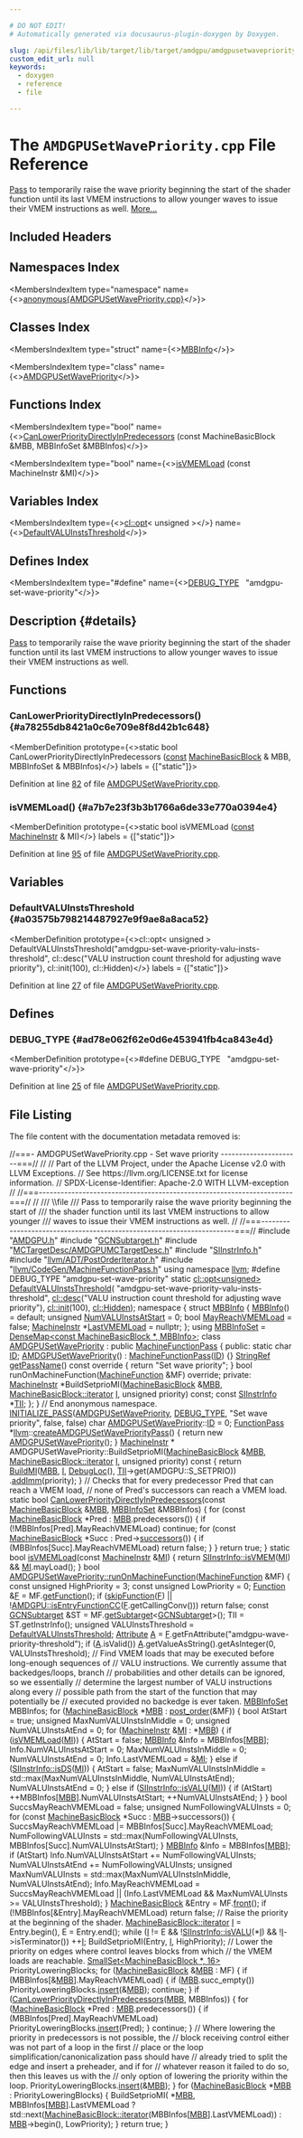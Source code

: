 ```yaml
---

# DO NOT EDIT!
# Automatically generated via docusaurus-plugin-doxygen by Doxygen.

slug: /api/files/lib/lib/target/lib/target/amdgpu/amdgpusetwavepriority-cpp
custom_edit_url: null
keywords:
  - doxygen
  - reference
  - file

---
```





# The `AMDGPUSetWavePriority.cpp` File Reference

<DoxygenPage pluginConfig={pluginConfig}>

<a href="/docs/api/classes/llvm/pass">Pass</a> to temporarily raise the wave priority beginning the start of the shader function until its last VMEM instructions to allow younger waves to issue their VMEM instructions as well. <a href="#details">More...</a>

## Included Headers

<IncludesList>
<IncludesListItem
  filePath="AMDGPU.h"
  permalink="/docs/api/files/lib/lib/target/lib/target/amdgpu/amdgpu-h"
  isLocal="true" />
<IncludesListItem
  filePath="GCNSubtarget.h"
  permalink="/docs/api/files/lib/lib/target/lib/target/amdgpu/gcnsubtarget-h"
  isLocal="true" />
<IncludesListItem
  filePath="MCTargetDesc/AMDGPUMCTargetDesc.h"
  permalink="/docs/api/files/lib/lib/target/lib/target/amdgpu/lib/target/amdgpu/mctargetdesc/amdgpumctargetdesc-h"
  isLocal="true" />
<IncludesListItem
  filePath="SIInstrInfo.h"
  permalink="/docs/api/files/lib/lib/target/lib/target/amdgpu/siinstrinfo-h"
  isLocal="true" />
<IncludesListItem
  filePath="llvm/ADT/PostOrderIterator.h"
  permalink="/docs/api/files/include/include/llvm/include/llvm/adt/postorderiterator-h"
  isLocal="true" />
<IncludesListItem
  filePath="llvm/CodeGen/MachineFunctionPass.h"
  permalink="/docs/api/files/include/include/llvm/include/llvm/codegen/machinefunctionpass-h"
  isLocal="true" />
</IncludesList>

## Namespaces Index

<MembersIndex>

<MembersIndexItem
  type="namespace"
  name={<><a href="/docs/api/namespaces/anonymous-amdgpusetwavepriority-cpp-">anonymous&#123;AMDGPUSetWavePriority.cpp&#125;</a></>}>
</MembersIndexItem>

</MembersIndex>

## Classes Index

<MembersIndex>

<MembersIndexItem
  type="struct"
  name={<><a href="/docs/api/structs/anonymous-namespace-amdgpusetwavepriority-cpp-/mbbinfo">MBBInfo</a></>}>
</MembersIndexItem>

<MembersIndexItem
  type="class"
  name={<><a href="/docs/api/classes/anonymous-namespace-amdgpusetwavepriority-cpp-/amdgpusetwavepriority">AMDGPUSetWavePriority</a></>}>
</MembersIndexItem>

</MembersIndex>

## Functions Index

<MembersIndex>

<MembersIndexItem
  type="bool"
  name={<><a href="#a78255db8421a0c6e709e8f8d42b1c648">CanLowerPriorityDirectlyInPredecessors</a> (const MachineBasicBlock &amp;MBB, MBBInfoSet &amp;MBBInfos)</>}>
</MembersIndexItem>

<MembersIndexItem
  type="bool"
  name={<><a href="#a7b7e23f3b3b1766a6de33e770a0394e4">isVMEMLoad</a> (const MachineInstr &amp;MI)</>}>
</MembersIndexItem>

</MembersIndex>

## Variables Index

<MembersIndex>

<MembersIndexItem
  type={<><a href="/docs/api/classes/llvm/cl/opt">cl::opt</a>&lt; unsigned &gt;</>}
  name={<><a href="#a03575b798214487927e9f9ae8a8aca52">DefaultVALUInstsThreshold</a></>}>
</MembersIndexItem>

</MembersIndex>

## Defines Index

<MembersIndex>

<MembersIndexItem
  type="#define"
  name={<><a href="#ad78e062f62e0d6e453941fb4ca843e4d">DEBUG&#95;TYPE</a>&nbsp;&nbsp;&nbsp;&quot;amdgpu-set-wave-priority&quot;</>}>
</MembersIndexItem>

</MembersIndex>

## Description {#details}

<a href="/docs/api/classes/llvm/pass">Pass</a> to temporarily raise the wave priority beginning the start of the shader function until its last VMEM instructions to allow younger waves to issue their VMEM instructions as well.

<SectionDefinition>

## Functions

### CanLowerPriorityDirectlyInPredecessors() {#a78255db8421a0c6e709e8f8d42b1c648}

<MemberDefinition
  prototype={<>static bool CanLowerPriorityDirectlyInPredecessors (<a href="/docs/api/files/lib/lib/target/lib/target/aarch64/aarch64promoteconstant-cpp/#a90f8350fecae261c25be85d38b451bff">const</a> <a href="/docs/api/classes/llvm/machinebasicblock">MachineBasicBlock</a> &amp; MBB, MBBInfoSet &amp; MBBInfos)</>}
  labels = {["static"]}>

Definition at line <a href="#l00082">82</a> of file <a href="/docs/api/files/lib/lib/target/lib/target/amdgpu/amdgpusetwavepriority-cpp">AMDGPUSetWavePriority.cpp</a>.
</MemberDefinition>

### isVMEMLoad() {#a7b7e23f3b3b1766a6de33e770a0394e4}

<MemberDefinition
  prototype={<>static bool isVMEMLoad (<a href="/docs/api/files/lib/lib/target/lib/target/aarch64/aarch64promoteconstant-cpp/#a90f8350fecae261c25be85d38b451bff">const</a> <a href="/docs/api/classes/llvm/machineinstr">MachineInstr</a> &amp; MI)</>}
  labels = {["static"]}>

Definition at line <a href="#l00095">95</a> of file <a href="/docs/api/files/lib/lib/target/lib/target/amdgpu/amdgpusetwavepriority-cpp">AMDGPUSetWavePriority.cpp</a>.
</MemberDefinition>

</SectionDefinition>

<SectionDefinition>

## Variables

### DefaultVALUInstsThreshold {#a03575b798214487927e9f9ae8a8aca52}

<MemberDefinition
  prototype={<>cl::opt&lt; unsigned &gt; DefaultVALUInstsThreshold(&quot;amdgpu-set-wave-priority-valu-insts-threshold&quot;, cl::desc(&quot;VALU instruction count threshold for adjusting wave priority&quot;), cl::init(100), cl::Hidden)</>}
  labels = {["static"]}>

Definition at line <a href="#l00027">27</a> of file <a href="/docs/api/files/lib/lib/target/lib/target/amdgpu/amdgpusetwavepriority-cpp">AMDGPUSetWavePriority.cpp</a>.
</MemberDefinition>

</SectionDefinition>

<SectionDefinition>

## Defines

### DEBUG&#95;TYPE {#ad78e062f62e0d6e453941fb4ca843e4d}

<MemberDefinition
  prototype={<>#define DEBUG&#95;TYPE&nbsp;&nbsp;&nbsp;&quot;amdgpu-set-wave-priority&quot;</>}>

Definition at line <a href="#l00025">25</a> of file <a href="/docs/api/files/lib/lib/target/lib/target/amdgpu/amdgpusetwavepriority-cpp">AMDGPUSetWavePriority.cpp</a>.
</MemberDefinition>

</SectionDefinition>

## File Listing

The file content with the documentation metadata removed is:

<ProgramListing>

<Link id="l00001" /><CodeLine lineNumber="1"><span class="doxyHighlightComment">//===- AMDGPUSetWavePriority.cpp - Set wave priority ----------------------===//</span></CodeLine>
<Link id="l00002" /><CodeLine lineNumber="2"><span class="doxyHighlightComment">//</span></CodeLine>
<Link id="l00003" /><CodeLine lineNumber="3"><span class="doxyHighlightComment">// Part of the LLVM Project, under the Apache License v2.0 with LLVM Exceptions.</span></CodeLine>
<Link id="l00004" /><CodeLine lineNumber="4"><span class="doxyHighlightComment">// See https://llvm.org/LICENSE.txt for license information.</span></CodeLine>
<Link id="l00005" /><CodeLine lineNumber="5"><span class="doxyHighlightComment">// SPDX-License-Identifier: Apache-2.0 WITH LLVM-exception</span></CodeLine>
<Link id="l00006" /><CodeLine lineNumber="6"><span class="doxyHighlightComment">//</span></CodeLine>
<Link id="l00007" /><CodeLine lineNumber="7"><span class="doxyHighlightComment">//===----------------------------------------------------------------------===//</span></CodeLine>
<Link id="l00008" /><CodeLine lineNumber="8"><span class="doxyHighlightComment">//</span></CodeLine>
<Link id="l00009" /><CodeLine lineNumber="9"><span class="doxyHighlightComment">/// \\file</span></CodeLine>
<Link id="l00010" /><CodeLine lineNumber="10"><span class="doxyHighlightComment">/// Pass to temporarily raise the wave priority beginning the start of</span></CodeLine>
<Link id="l00011" /><CodeLine lineNumber="11"><span class="doxyHighlightComment">/// the shader function until its last VMEM instructions to allow younger</span></CodeLine>
<Link id="l00012" /><CodeLine lineNumber="12"><span class="doxyHighlightComment">/// waves to issue their VMEM instructions as well.</span></CodeLine>
<Link id="l00013" /><CodeLine lineNumber="13"><span class="doxyHighlightComment">//</span></CodeLine>
<Link id="l00014" /><CodeLine lineNumber="14"><span class="doxyHighlightComment">//===----------------------------------------------------------------------===//</span></CodeLine>
<Link id="l00015" /><CodeLine lineNumber="15"></CodeLine>
<Link id="l00016" /><CodeLine lineNumber="16"><span class="doxyHighlightPreprocessor">#include &quot;<a href="/docs/api/files/lib/lib/target/lib/target/amdgpu/amdgpu-h">AMDGPU.h</a>&quot;</span></CodeLine>
<Link id="l00017" /><CodeLine lineNumber="17"><span class="doxyHighlightPreprocessor">#include &quot;<a href="/docs/api/files/lib/lib/target/lib/target/amdgpu/gcnsubtarget-h">GCNSubtarget.h</a>&quot;</span></CodeLine>
<Link id="l00018" /><CodeLine lineNumber="18"><span class="doxyHighlightPreprocessor">#include &quot;<a href="/docs/api/files/lib/lib/target/lib/target/amdgpu/lib/target/amdgpu/mctargetdesc/amdgpumctargetdesc-h">MCTargetDesc/AMDGPUMCTargetDesc.h</a>&quot;</span></CodeLine>
<Link id="l00019" /><CodeLine lineNumber="19"><span class="doxyHighlightPreprocessor">#include &quot;<a href="/docs/api/files/lib/lib/target/lib/target/amdgpu/siinstrinfo-h">SIInstrInfo.h</a>&quot;</span></CodeLine>
<Link id="l00020" /><CodeLine lineNumber="20"><span class="doxyHighlightPreprocessor">#include &quot;<a href="/docs/api/files/include/include/llvm/include/llvm/adt/postorderiterator-h">llvm/ADT/PostOrderIterator.h</a>&quot;</span></CodeLine>
<Link id="l00021" /><CodeLine lineNumber="21"><span class="doxyHighlightPreprocessor">#include &quot;<a href="/docs/api/files/include/include/llvm/include/llvm/codegen/machinefunctionpass-h">llvm/CodeGen/MachineFunctionPass.h</a>&quot;</span></CodeLine>
<Link id="l00022" /><CodeLine lineNumber="22"></CodeLine>
<Link id="l00023" /><CodeLine lineNumber="23"><span class="doxyHighlightKeyword">using namespace </span><span class="doxyHighlight"><a href="/docs/api/namespaces/llvm">llvm</a>;</span></CodeLine>
<Link id="l00024" /><CodeLine lineNumber="24"></CodeLine>
<Link id="l00025" /><CodeLine lineNumber="25" lineLink="#ad78e062f62e0d6e453941fb4ca843e4d"><span class="doxyHighlightPreprocessor">#define DEBUG&#95;TYPE &quot;amdgpu-set-wave-priority&quot;</span></CodeLine>
<Link id="l00026" /><CodeLine lineNumber="26"></CodeLine>
<Link id="l00027" /><CodeLine lineNumber="27" lineLink="#a03575b798214487927e9f9ae8a8aca52"><span class="doxyHighlightKeyword">static</span><span class="doxyHighlight"> <a href="/docs/api/classes/llvm/cl/opt">cl::opt&lt;unsigned&gt;</a> <a href="#a03575b798214487927e9f9ae8a8aca52">DefaultVALUInstsThreshold</a>(</span></CodeLine>
<Link id="l00028" /><CodeLine lineNumber="28"><span class="doxyHighlight">    </span><span class="doxyHighlightStringLiteral">&quot;amdgpu-set-wave-priority-valu-insts-threshold&quot;</span><span class="doxyHighlight">,</span></CodeLine>
<Link id="l00029" /><CodeLine lineNumber="29"><span class="doxyHighlight">    <a href="/docs/api/structs/llvm/cl/desc">cl::desc</a>(</span><span class="doxyHighlightStringLiteral">&quot;VALU instruction count threshold for adjusting wave priority&quot;</span><span class="doxyHighlight">),</span></CodeLine>
<Link id="l00030" /><CodeLine lineNumber="30"><span class="doxyHighlight">    <a href="/docs/api/namespaces/llvm/cl/#ac12e6a8f3a1b511f0dee2ed6de0ae806">cl::init</a>(100), <a href="/docs/api/namespaces/llvm/cl/#a68075925a54790e71ca790e1d4f21a40a263ac008d8d31f13ce460395fc4cf7e6">cl::Hidden</a>);</span></CodeLine>
<Link id="l00031" /><CodeLine lineNumber="31"></CodeLine>
<Link id="l00032" /><CodeLine lineNumber="32" lineLink="/docs/api/namespaces/anonymous-amdgpusetwavepriority-cpp-"><span class="doxyHighlightKeyword">namespace </span><span class="doxyHighlight">&#123;</span></CodeLine>
<Link id="l00033" /><CodeLine lineNumber="33"></CodeLine>
<Link id="l00034" /><CodeLine lineNumber="34" lineLink="/docs/api/structs/anonymous-namespace-amdgpusetwavepriority-cpp-/mbbinfo"><span class="doxyHighlightKeyword">struct </span><span class="doxyHighlight"><a href="/docs/api/structs/anonymous-namespace-amdgpusetwavepriority-cpp-/mbbinfo/#a772ad75ff209c623667a4eec0680467b">MBBInfo</a> &#123;</span></CodeLine>
<Link id="l00035" /><CodeLine lineNumber="35" lineLink="/docs/api/structs/anonymous-namespace-amdgpusetwavepriority-cpp-/mbbinfo/#a772ad75ff209c623667a4eec0680467b"><span class="doxyHighlight">  <a href="/docs/api/structs/anonymous-namespace-amdgpusetwavepriority-cpp-/mbbinfo/#a772ad75ff209c623667a4eec0680467b">MBBInfo</a>() = </span><span class="doxyHighlightKeywordFlow">default</span><span class="doxyHighlight">;</span></CodeLine>
<Link id="l00036" /><CodeLine lineNumber="36" lineLink="/docs/api/structs/anonymous-namespace-amdgpusetwavepriority-cpp-/mbbinfo/#ac4b5696d4e17916127b2b014d46023f5"><span class="doxyHighlight">  </span><span class="doxyHighlightKeywordType">unsigned</span><span class="doxyHighlight"> <a href="/docs/api/structs/anonymous-namespace-amdgpusetwavepriority-cpp-/mbbinfo/#ac4b5696d4e17916127b2b014d46023f5">NumVALUInstsAtStart</a> = 0;</span></CodeLine>
<Link id="l00037" /><CodeLine lineNumber="37" lineLink="/docs/api/structs/anonymous-namespace-amdgpusetwavepriority-cpp-/mbbinfo/#ac183f7bf12510800542a82a29fa96ee9"><span class="doxyHighlight">  </span><span class="doxyHighlightKeywordType">bool</span><span class="doxyHighlight"> <a href="/docs/api/structs/anonymous-namespace-amdgpusetwavepriority-cpp-/mbbinfo/#ac183f7bf12510800542a82a29fa96ee9">MayReachVMEMLoad</a> = </span><span class="doxyHighlightKeyword">false</span><span class="doxyHighlight">;</span></CodeLine>
<Link id="l00038" /><CodeLine lineNumber="38" lineLink="/docs/api/structs/anonymous-namespace-amdgpusetwavepriority-cpp-/mbbinfo/#a01f94a546ce324f33b06e8152752032b"><span class="doxyHighlight">  <a href="/docs/api/classes/llvm/machineinstr">MachineInstr</a> &#42;<a href="/docs/api/structs/anonymous-namespace-amdgpusetwavepriority-cpp-/mbbinfo/#a01f94a546ce324f33b06e8152752032b">LastVMEMLoad</a> = </span><span class="doxyHighlightKeyword">nullptr</span><span class="doxyHighlight">;</span></CodeLine>
<Link id="l00039" /><CodeLine lineNumber="39"><span class="doxyHighlight">&#125;;</span></CodeLine>
<Link id="l00040" /><CodeLine lineNumber="40"></CodeLine>
<Link id="l00041" /><CodeLine lineNumber="41" lineLink="/docs/api/namespaces/anonymous-amdgpusetwavepriority-cpp-/#a52c1ef3bc48384765161eec7bd377eab"><span class="doxyHighlightKeyword">using </span><span class="doxyHighlight"><a href="/docs/api/namespaces/anonymous-amdgpusetwavepriority-cpp-/#a52c1ef3bc48384765161eec7bd377eab">MBBInfoSet</a> = <a href="/docs/api/classes/llvm/densemap">DenseMap&lt;const MachineBasicBlock &#42;, MBBInfo&gt;</a>;</span></CodeLine>
<Link id="l00042" /><CodeLine lineNumber="42"></CodeLine>
<Link id="l00043" /><CodeLine lineNumber="43" lineLink="/docs/api/classes/anonymous-namespace-amdgpusetwavepriority-cpp-/amdgpusetwavepriority"><span class="doxyHighlightKeyword">class </span><span class="doxyHighlight"><a href="/docs/api/classes/anonymous-namespace-amdgpusetwavepriority-cpp-/amdgpusetwavepriority/#a54308128f34269d122780048793e674c">AMDGPUSetWavePriority</a> : </span><span class="doxyHighlightKeyword">public</span><span class="doxyHighlight"> <a href="/docs/api/classes/llvm/machinefunctionpass/#a29c81d2386f4a727c6d33413807530c8">MachineFunctionPass</a> &#123;</span></CodeLine>
<Link id="l00044" /><CodeLine lineNumber="44"><span class="doxyHighlightKeyword">public</span><span class="doxyHighlight">:</span></CodeLine>
<Link id="l00045" /><CodeLine lineNumber="45" lineLink="/docs/api/classes/anonymous-namespace-amdgpusetwavepriority-cpp-/amdgpusetwavepriority/#a2a8480bbb0d40a9cc937d858e9f720a9"><span class="doxyHighlight">  </span><span class="doxyHighlightKeyword">static</span><span class="doxyHighlight"> </span><span class="doxyHighlightKeywordType">char</span><span class="doxyHighlight"> <a href="/docs/api/classes/anonymous-namespace-amdgpusetwavepriority-cpp-/amdgpusetwavepriority/#a2a8480bbb0d40a9cc937d858e9f720a9">ID</a>;</span></CodeLine>
<Link id="l00046" /><CodeLine lineNumber="46"></CodeLine>
<Link id="l00047" /><CodeLine lineNumber="47" lineLink="/docs/api/classes/anonymous-namespace-amdgpusetwavepriority-cpp-/amdgpusetwavepriority/#a54308128f34269d122780048793e674c"><span class="doxyHighlight">  <a href="/docs/api/classes/anonymous-namespace-amdgpusetwavepriority-cpp-/amdgpusetwavepriority/#a54308128f34269d122780048793e674c">AMDGPUSetWavePriority</a>() : <a href="/docs/api/classes/llvm/machinefunctionpass/#a29c81d2386f4a727c6d33413807530c8">MachineFunctionPass</a>(<a href="/docs/api/classes/anonymous-namespace-amdgpusetwavepriority-cpp-/amdgpusetwavepriority/#a2a8480bbb0d40a9cc937d858e9f720a9">ID</a>) &#123;&#125;</span></CodeLine>
<Link id="l00048" /><CodeLine lineNumber="48"></CodeLine>
<Link id="l00049" /><CodeLine lineNumber="49" lineLink="/docs/api/classes/anonymous-namespace-amdgpusetwavepriority-cpp-/amdgpusetwavepriority/#a723effe6ec91d8d6254862d35cca0bb6"><span class="doxyHighlight">  <a href="/docs/api/classes/llvm/stringref">StringRef</a> <a href="/docs/api/classes/anonymous-namespace-amdgpusetwavepriority-cpp-/amdgpusetwavepriority/#a723effe6ec91d8d6254862d35cca0bb6">getPassName</a>()</span><span class="doxyHighlightKeyword"> const override </span><span class="doxyHighlight">&#123; </span><span class="doxyHighlightKeywordFlow">return</span><span class="doxyHighlight"> </span><span class="doxyHighlightStringLiteral">&quot;Set wave priority&quot;</span><span class="doxyHighlight">; &#125;</span></CodeLine>
<Link id="l00050" /><CodeLine lineNumber="50"></CodeLine>
<Link id="l00051" /><CodeLine lineNumber="51"><span class="doxyHighlight">  </span><span class="doxyHighlightKeywordType">bool</span><span class="doxyHighlight"> runOnMachineFunction(<a href="/docs/api/classes/llvm/machinefunction">MachineFunction</a> &amp;MF) </span><span class="doxyHighlightKeyword">override</span><span class="doxyHighlight">;</span></CodeLine>
<Link id="l00052" /><CodeLine lineNumber="52"></CodeLine>
<Link id="l00053" /><CodeLine lineNumber="53"><span class="doxyHighlightKeyword">private</span><span class="doxyHighlight">:</span></CodeLine>
<Link id="l00054" /><CodeLine lineNumber="54"><span class="doxyHighlight">  <a href="/docs/api/classes/llvm/machineinstr">MachineInstr</a> &#42;BuildSetprioMI(<a href="/docs/api/classes/llvm/machinebasicblock">MachineBasicBlock</a> &amp;<a href="/docs/api/files/lib/lib/target/lib/target/arm/armslshardening-cpp/#a5958512eae2979bd2eb383977996a600">MBB</a>,</span></CodeLine>
<Link id="l00055" /><CodeLine lineNumber="55"><span class="doxyHighlight">                               <a href="/docs/api/classes/llvm/machinebasicblock/#ae34c996b58df9b9ce6695a0c8b70c533">MachineBasicBlock::iterator</a> <a href="/docs/api/files/lib/lib/support/md5-cpp/#ac0eafdc9ee161b71e7af98af736952fd">I</a>,</span></CodeLine>
<Link id="l00056" /><CodeLine lineNumber="56"><span class="doxyHighlight">                               </span><span class="doxyHighlightKeywordType">unsigned</span><span class="doxyHighlight"> priority) </span><span class="doxyHighlightKeyword">const</span><span class="doxyHighlight">;</span></CodeLine>
<Link id="l00057" /><CodeLine lineNumber="57"></CodeLine>
<Link id="l00058" /><CodeLine lineNumber="58"><span class="doxyHighlight">  </span><span class="doxyHighlightKeyword">const</span><span class="doxyHighlight"> <a href="/docs/api/classes/llvm/siinstrinfo">SIInstrInfo</a> &#42;<a href="/docs/api/files/lib/lib/target/lib/target/hexagon/hexagoncopytocombine-cpp/#a1d40004718218dbdf06b496766299101">TII</a>;</span></CodeLine>
<Link id="l00059" /><CodeLine lineNumber="59"><span class="doxyHighlight">&#125;;</span></CodeLine>
<Link id="l00060" /><CodeLine lineNumber="60"></CodeLine>
<Link id="l00061" /><CodeLine lineNumber="61"><span class="doxyHighlight">&#125; </span><span class="doxyHighlightComment">// End anonymous namespace.</span></CodeLine>
<Link id="l00062" /><CodeLine lineNumber="62"></CodeLine>
<Link id="l00063" /><CodeLine lineNumber="63"><span class="doxyHighlight"><a href="/docs/api/files/include/include/llvm/passsupport-h/#af807c9595d50b45c0008924c4679c85c">INITIALIZE&#95;PASS</a>(<a href="/docs/api/classes/anonymous-namespace-amdgpusetwavepriority-cpp-/amdgpusetwavepriority/#a54308128f34269d122780048793e674c">AMDGPUSetWavePriority</a>, <a href="/docs/api/files/include/include/llvm/include/llvm/adt/genericcycleimpl-h/#ad78e062f62e0d6e453941fb4ca843e4d">DEBUG&#95;TYPE</a>, </span><span class="doxyHighlightStringLiteral">&quot;Set wave priority&quot;</span><span class="doxyHighlight">, </span><span class="doxyHighlightKeyword">false</span><span class="doxyHighlight">,</span></CodeLine>
<Link id="l00064" /><CodeLine lineNumber="64"><span class="doxyHighlight">                </span><span class="doxyHighlightKeyword">false</span><span class="doxyHighlight">)</span></CodeLine>
<Link id="l00065" /><CodeLine lineNumber="65"></CodeLine>
<Link id="l00066" /><CodeLine lineNumber="66"><span class="doxyHighlight">char <a href="/docs/api/classes/anonymous-namespace-amdgpusetwavepriority-cpp-/amdgpusetwavepriority/#a54308128f34269d122780048793e674c">AMDGPUSetWavePriority</a>::<a href="/docs/api/namespaces/llvm/callingconv/#abdf8cf606905c10634e831390981b0ed">ID</a> = 0;</span></CodeLine>
<Link id="l00067" /><CodeLine lineNumber="67"></CodeLine>
<Link id="l00068" /><CodeLine lineNumber="68"><span class="doxyHighlight"><a href="/docs/api/classes/llvm/functionpass">FunctionPass</a> &#42;<a href="/docs/api/namespaces/llvm">llvm</a>::<a href="/docs/api/namespaces/llvm/#a0b1328b2b52775fc6c78def1d06f39c6">createAMDGPUSetWavePriorityPass</a>() &#123;</span></CodeLine>
<Link id="l00069" /><CodeLine lineNumber="69"><span class="doxyHighlight">  </span><span class="doxyHighlightKeywordFlow">return</span><span class="doxyHighlight"> </span><span class="doxyHighlightKeyword">new</span><span class="doxyHighlight"> <a href="/docs/api/classes/anonymous-namespace-amdgpusetwavepriority-cpp-/amdgpusetwavepriority/#a54308128f34269d122780048793e674c">AMDGPUSetWavePriority</a>();</span></CodeLine>
<Link id="l00070" /><CodeLine lineNumber="70"><span class="doxyHighlight">&#125;</span></CodeLine>
<Link id="l00071" /><CodeLine lineNumber="71"></CodeLine>
<Link id="l00072" /><CodeLine lineNumber="72"><span class="doxyHighlight"><a href="/docs/api/classes/llvm/machineinstr">MachineInstr</a> &#42;</span></CodeLine>
<Link id="l00073" /><CodeLine lineNumber="73"><span class="doxyHighlight">AMDGPUSetWavePriority::BuildSetprioMI(<a href="/docs/api/classes/llvm/machinebasicblock">MachineBasicBlock</a> &amp;<a href="/docs/api/files/lib/lib/target/lib/target/arm/armslshardening-cpp/#a5958512eae2979bd2eb383977996a600">MBB</a>,</span></CodeLine>
<Link id="l00074" /><CodeLine lineNumber="74"><span class="doxyHighlight">                                      <a href="/docs/api/classes/llvm/machinebasicblock/#ae34c996b58df9b9ce6695a0c8b70c533">MachineBasicBlock::iterator</a> <a href="/docs/api/files/lib/lib/support/md5-cpp/#ac0eafdc9ee161b71e7af98af736952fd">I</a>,</span></CodeLine>
<Link id="l00075" /><CodeLine lineNumber="75"><span class="doxyHighlight">                                      </span><span class="doxyHighlightKeywordType">unsigned</span><span class="doxyHighlight"> priority)</span><span class="doxyHighlightKeyword"> const </span><span class="doxyHighlight">&#123;</span></CodeLine>
<Link id="l00076" /><CodeLine lineNumber="76"><span class="doxyHighlight">  </span><span class="doxyHighlightKeywordFlow">return</span><span class="doxyHighlight"> <a href="/docs/api/namespaces/llvm/#a17e04afcf0c5efeb0eb6a9a45287b5e4">BuildMI</a>(<a href="/docs/api/files/lib/lib/target/lib/target/arm/armslshardening-cpp/#a5958512eae2979bd2eb383977996a600">MBB</a>, <a href="/docs/api/files/lib/lib/support/md5-cpp/#ac0eafdc9ee161b71e7af98af736952fd">I</a>, <a href="/docs/api/namespaces/llvm/dwarf-linker/#a463a58e257d5f6fb2c39eb9a2474fc24ac2e06fc138163b7095fa483616a0a47a">DebugLoc</a>(), <a href="/docs/api/files/lib/lib/target/lib/target/hexagon/hexagoncopytocombine-cpp/#a1d40004718218dbdf06b496766299101">TII</a>-&gt;get(AMDGPU::S&#95;SETPRIO))</span></CodeLine>
<Link id="l00077" /><CodeLine lineNumber="77"><span class="doxyHighlight">      .<a href="/docs/api/classes/llvm/machineinstrbuilder/#a6c1f959947905135c7dd215b64957654">addImm</a>(priority);</span></CodeLine>
<Link id="l00078" /><CodeLine lineNumber="78"><span class="doxyHighlight">&#125;</span></CodeLine>
<Link id="l00079" /><CodeLine lineNumber="79"></CodeLine>
<Link id="l00080" /><CodeLine lineNumber="80"><span class="doxyHighlightComment">// Checks that for every predecessor Pred that can reach a VMEM load,</span></CodeLine>
<Link id="l00081" /><CodeLine lineNumber="81"><span class="doxyHighlightComment">// none of Pred&#39;s successors can reach a VMEM load.</span></CodeLine>
<Link id="l00082" /><CodeLine lineNumber="82" lineLink="#a78255db8421a0c6e709e8f8d42b1c648"><span class="doxyHighlightKeyword">static</span><span class="doxyHighlight"> </span><span class="doxyHighlightKeywordType">bool</span><span class="doxyHighlight"> <a href="#a78255db8421a0c6e709e8f8d42b1c648">CanLowerPriorityDirectlyInPredecessors</a>(</span><span class="doxyHighlightKeyword">const</span><span class="doxyHighlight"> <a href="/docs/api/classes/llvm/machinebasicblock">MachineBasicBlock</a> &amp;<a href="/docs/api/files/lib/lib/target/lib/target/arm/armslshardening-cpp/#a5958512eae2979bd2eb383977996a600">MBB</a>,</span></CodeLine>
<Link id="l00083" /><CodeLine lineNumber="83"><span class="doxyHighlight">                                                   <a href="/docs/api/namespaces/anonymous-amdgpusetwavepriority-cpp-/#a52c1ef3bc48384765161eec7bd377eab">MBBInfoSet</a> &amp;MBBInfos) &#123;</span></CodeLine>
<Link id="l00084" /><CodeLine lineNumber="84"><span class="doxyHighlight">  </span><span class="doxyHighlightKeywordFlow">for</span><span class="doxyHighlight"> (</span><span class="doxyHighlightKeyword">const</span><span class="doxyHighlight"> <a href="/docs/api/classes/llvm/machinebasicblock">MachineBasicBlock</a> &#42;Pred : <a href="/docs/api/files/lib/lib/target/lib/target/arm/armslshardening-cpp/#a5958512eae2979bd2eb383977996a600">MBB</a>.predecessors()) &#123;</span></CodeLine>
<Link id="l00085" /><CodeLine lineNumber="85"><span class="doxyHighlight">    </span><span class="doxyHighlightKeywordFlow">if</span><span class="doxyHighlight"> (!MBBInfos&#91;Pred&#93;.MayReachVMEMLoad)</span></CodeLine>
<Link id="l00086" /><CodeLine lineNumber="86"><span class="doxyHighlight">      </span><span class="doxyHighlightKeywordFlow">continue</span><span class="doxyHighlight">;</span></CodeLine>
<Link id="l00087" /><CodeLine lineNumber="87"><span class="doxyHighlight">    </span><span class="doxyHighlightKeywordFlow">for</span><span class="doxyHighlight"> (</span><span class="doxyHighlightKeyword">const</span><span class="doxyHighlight"> <a href="/docs/api/classes/llvm/machinebasicblock">MachineBasicBlock</a> &#42;Succ : Pred-&gt;<a href="/docs/api/classes/llvm/machinebasicblock/#ad88ff1529541fb4e243cc8ed90b11131">successors</a>()) &#123;</span></CodeLine>
<Link id="l00088" /><CodeLine lineNumber="88"><span class="doxyHighlight">      </span><span class="doxyHighlightKeywordFlow">if</span><span class="doxyHighlight"> (MBBInfos&#91;Succ&#93;.MayReachVMEMLoad)</span></CodeLine>
<Link id="l00089" /><CodeLine lineNumber="89"><span class="doxyHighlight">        </span><span class="doxyHighlightKeywordFlow">return</span><span class="doxyHighlight"> </span><span class="doxyHighlightKeyword">false</span><span class="doxyHighlight">;</span></CodeLine>
<Link id="l00090" /><CodeLine lineNumber="90"><span class="doxyHighlight">    &#125;</span></CodeLine>
<Link id="l00091" /><CodeLine lineNumber="91"><span class="doxyHighlight">  &#125;</span></CodeLine>
<Link id="l00092" /><CodeLine lineNumber="92"><span class="doxyHighlight">  </span><span class="doxyHighlightKeywordFlow">return</span><span class="doxyHighlight"> </span><span class="doxyHighlightKeyword">true</span><span class="doxyHighlight">;</span></CodeLine>
<Link id="l00093" /><CodeLine lineNumber="93"><span class="doxyHighlight">&#125;</span></CodeLine>
<Link id="l00094" /><CodeLine lineNumber="94"></CodeLine>
<Link id="l00095" /><CodeLine lineNumber="95" lineLink="#a7b7e23f3b3b1766a6de33e770a0394e4"><span class="doxyHighlightKeyword">static</span><span class="doxyHighlight"> </span><span class="doxyHighlightKeywordType">bool</span><span class="doxyHighlight"> <a href="#a7b7e23f3b3b1766a6de33e770a0394e4">isVMEMLoad</a>(</span><span class="doxyHighlightKeyword">const</span><span class="doxyHighlight"> <a href="/docs/api/classes/llvm/machineinstr">MachineInstr</a> &amp;<a href="/docs/api/files/lib/lib/codegen/lib/codegen/globalisel/irtranslator-cpp/#abe44dfdea65b4f7e11e0a608ab708b76">MI</a>) &#123;</span></CodeLine>
<Link id="l00096" /><CodeLine lineNumber="96"><span class="doxyHighlight">  </span><span class="doxyHighlightKeywordFlow">return</span><span class="doxyHighlight"> <a href="/docs/api/classes/llvm/siinstrinfo/#a08b830059090a1bb27b14e1e524fdb46">SIInstrInfo::isVMEM</a>(<a href="/docs/api/files/lib/lib/codegen/lib/codegen/globalisel/irtranslator-cpp/#abe44dfdea65b4f7e11e0a608ab708b76">MI</a>) &amp;&amp; <a href="/docs/api/files/lib/lib/codegen/lib/codegen/globalisel/irtranslator-cpp/#abe44dfdea65b4f7e11e0a608ab708b76">MI</a>.mayLoad();</span></CodeLine>
<Link id="l00097" /><CodeLine lineNumber="97"><span class="doxyHighlight">&#125;</span></CodeLine>
<Link id="l00098" /><CodeLine lineNumber="98"></CodeLine>
<Link id="l00099" /><CodeLine lineNumber="99" lineLink="/docs/api/classes/anonymous-namespace-amdgpusetwavepriority-cpp-/amdgpusetwavepriority/#abca075108e917d65c698fd137d0afdd9"><span class="doxyHighlightKeywordType">bool</span><span class="doxyHighlight"> <a href="/docs/api/classes/anonymous-namespace-amdgpusetwavepriority-cpp-/amdgpusetwavepriority/#abca075108e917d65c698fd137d0afdd9">AMDGPUSetWavePriority::runOnMachineFunction</a>(<a href="/docs/api/classes/llvm/machinefunction">MachineFunction</a> &amp;MF) &#123;</span></CodeLine>
<Link id="l00100" /><CodeLine lineNumber="100"><span class="doxyHighlight">  </span><span class="doxyHighlightKeyword">const</span><span class="doxyHighlight"> </span><span class="doxyHighlightKeywordType">unsigned</span><span class="doxyHighlight"> HighPriority = 3;</span></CodeLine>
<Link id="l00101" /><CodeLine lineNumber="101"><span class="doxyHighlight">  </span><span class="doxyHighlightKeyword">const</span><span class="doxyHighlight"> </span><span class="doxyHighlightKeywordType">unsigned</span><span class="doxyHighlight"> LowPriority = 0;</span></CodeLine>
<Link id="l00102" /><CodeLine lineNumber="102"></CodeLine>
<Link id="l00103" /><CodeLine lineNumber="103"><span class="doxyHighlight">  <a href="/docs/api/classes/llvm/function">Function</a> &amp;<a href="/docs/api/files/lib/lib/support/md5-cpp/#a96d73bbd7af15cb1fc38c3f4a3bd82e9">F</a> = MF.<a href="/docs/api/classes/llvm/machinefunction/#a977ddce262de45c645be23d951066351">getFunction</a>();</span></CodeLine>
<Link id="l00104" /><CodeLine lineNumber="104"><span class="doxyHighlight">  </span><span class="doxyHighlightKeywordFlow">if</span><span class="doxyHighlight"> (<a href="/docs/api/classes/llvm/functionpass/#af9f5f511d75e16f09a5520cb9444cfa8">skipFunction</a>(<a href="/docs/api/files/lib/lib/support/md5-cpp/#a96d73bbd7af15cb1fc38c3f4a3bd82e9">F</a>) || !<a href="/docs/api/namespaces/llvm/amdgpu/#a3c65c76a817d60e322ff750366674a92">AMDGPU::isEntryFunctionCC</a>(<a href="/docs/api/files/lib/lib/support/md5-cpp/#a96d73bbd7af15cb1fc38c3f4a3bd82e9">F</a>.getCallingConv()))</span></CodeLine>
<Link id="l00105" /><CodeLine lineNumber="105"><span class="doxyHighlight">    </span><span class="doxyHighlightKeywordFlow">return</span><span class="doxyHighlight"> </span><span class="doxyHighlightKeyword">false</span><span class="doxyHighlight">;</span></CodeLine>
<Link id="l00106" /><CodeLine lineNumber="106"></CodeLine>
<Link id="l00107" /><CodeLine lineNumber="107"><span class="doxyHighlight">  </span><span class="doxyHighlightKeyword">const</span><span class="doxyHighlight"> <a href="/docs/api/classes/llvm/gcnsubtarget">GCNSubtarget</a> &amp;ST = MF.<a href="/docs/api/classes/llvm/machinefunction/#a3825368aca2bc1550d173660df4da6a6">getSubtarget</a>&lt;<a href="/docs/api/classes/llvm/gcnsubtarget">GCNSubtarget</a>&gt;();</span></CodeLine>
<Link id="l00108" /><CodeLine lineNumber="108"><span class="doxyHighlight">  TII = ST.getInstrInfo();</span></CodeLine>
<Link id="l00109" /><CodeLine lineNumber="109"></CodeLine>
<Link id="l00110" /><CodeLine lineNumber="110"><span class="doxyHighlight">  </span><span class="doxyHighlightKeywordType">unsigned</span><span class="doxyHighlight"> VALUInstsThreshold = <a href="#a03575b798214487927e9f9ae8a8aca52">DefaultVALUInstsThreshold</a>;</span></CodeLine>
<Link id="l00111" /><CodeLine lineNumber="111"><span class="doxyHighlight">  <a href="/docs/api/classes/llvm/attribute">Attribute</a> <a href="/docs/api/files/lib/lib/ir/builtingcs-cpp/#a2e38c85003a042421cde1647632d0b72">A</a> = <a href="/docs/api/files/lib/lib/support/md5-cpp/#a96d73bbd7af15cb1fc38c3f4a3bd82e9">F</a>.getFnAttribute(</span><span class="doxyHighlightStringLiteral">&quot;amdgpu-wave-priority-threshold&quot;</span><span class="doxyHighlight">);</span></CodeLine>
<Link id="l00112" /><CodeLine lineNumber="112"><span class="doxyHighlight">  </span><span class="doxyHighlightKeywordFlow">if</span><span class="doxyHighlight"> (<a href="/docs/api/files/lib/lib/ir/builtingcs-cpp/#a2e38c85003a042421cde1647632d0b72">A</a>.isValid())</span></CodeLine>
<Link id="l00113" /><CodeLine lineNumber="113"><span class="doxyHighlight">    <a href="/docs/api/files/lib/lib/ir/builtingcs-cpp/#a2e38c85003a042421cde1647632d0b72">A</a>.getValueAsString().getAsInteger(0, VALUInstsThreshold);</span></CodeLine>
<Link id="l00114" /><CodeLine lineNumber="114"></CodeLine>
<Link id="l00115" /><CodeLine lineNumber="115"><span class="doxyHighlight">  </span><span class="doxyHighlightComment">// Find VMEM loads that may be executed before long-enough sequences of</span></CodeLine>
<Link id="l00116" /><CodeLine lineNumber="116"><span class="doxyHighlight">  </span><span class="doxyHighlightComment">// VALU instructions. We currently assume that backedges/loops, branch</span></CodeLine>
<Link id="l00117" /><CodeLine lineNumber="117"><span class="doxyHighlight">  </span><span class="doxyHighlightComment">// probabilities and other details can be ignored, so we essentially</span></CodeLine>
<Link id="l00118" /><CodeLine lineNumber="118"><span class="doxyHighlight">  </span><span class="doxyHighlightComment">// determine the largest number of VALU instructions along every</span></CodeLine>
<Link id="l00119" /><CodeLine lineNumber="119"><span class="doxyHighlight">  </span><span class="doxyHighlightComment">// possible path from the start of the function that may potentially be</span></CodeLine>
<Link id="l00120" /><CodeLine lineNumber="120"><span class="doxyHighlight">  </span><span class="doxyHighlightComment">// executed provided no backedge is ever taken.</span></CodeLine>
<Link id="l00121" /><CodeLine lineNumber="121"><span class="doxyHighlight">  <a href="/docs/api/namespaces/anonymous-amdgpusetwavepriority-cpp-/#a52c1ef3bc48384765161eec7bd377eab">MBBInfoSet</a> MBBInfos;</span></CodeLine>
<Link id="l00122" /><CodeLine lineNumber="122"><span class="doxyHighlight">  </span><span class="doxyHighlightKeywordFlow">for</span><span class="doxyHighlight"> (<a href="/docs/api/classes/llvm/machinebasicblock">MachineBasicBlock</a> &#42;<a href="/docs/api/files/lib/lib/target/lib/target/arm/armslshardening-cpp/#a5958512eae2979bd2eb383977996a600">MBB</a> : <a href="/docs/api/namespaces/llvm/#a41c4916e8090ce40598db1a8dd2a5d5d">post&#95;order</a>(&amp;MF)) &#123;</span></CodeLine>
<Link id="l00123" /><CodeLine lineNumber="123"><span class="doxyHighlight">    </span><span class="doxyHighlightKeywordType">bool</span><span class="doxyHighlight"> AtStart = </span><span class="doxyHighlightKeyword">true</span><span class="doxyHighlight">;</span></CodeLine>
<Link id="l00124" /><CodeLine lineNumber="124"><span class="doxyHighlight">    </span><span class="doxyHighlightKeywordType">unsigned</span><span class="doxyHighlight"> MaxNumVALUInstsInMiddle = 0;</span></CodeLine>
<Link id="l00125" /><CodeLine lineNumber="125"><span class="doxyHighlight">    </span><span class="doxyHighlightKeywordType">unsigned</span><span class="doxyHighlight"> NumVALUInstsAtEnd = 0;</span></CodeLine>
<Link id="l00126" /><CodeLine lineNumber="126"><span class="doxyHighlight">    </span><span class="doxyHighlightKeywordFlow">for</span><span class="doxyHighlight"> (<a href="/docs/api/classes/llvm/machineinstr">MachineInstr</a> &amp;<a href="/docs/api/files/lib/lib/codegen/lib/codegen/globalisel/irtranslator-cpp/#abe44dfdea65b4f7e11e0a608ab708b76">MI</a> : &#42;<a href="/docs/api/files/lib/lib/target/lib/target/arm/armslshardening-cpp/#a5958512eae2979bd2eb383977996a600">MBB</a>) &#123;</span></CodeLine>
<Link id="l00127" /><CodeLine lineNumber="127"><span class="doxyHighlight">      </span><span class="doxyHighlightKeywordFlow">if</span><span class="doxyHighlight"> (<a href="#a7b7e23f3b3b1766a6de33e770a0394e4">isVMEMLoad</a>(<a href="/docs/api/files/lib/lib/codegen/lib/codegen/globalisel/irtranslator-cpp/#abe44dfdea65b4f7e11e0a608ab708b76">MI</a>)) &#123;</span></CodeLine>
<Link id="l00128" /><CodeLine lineNumber="128"><span class="doxyHighlight">        AtStart = </span><span class="doxyHighlightKeyword">false</span><span class="doxyHighlight">;</span></CodeLine>
<Link id="l00129" /><CodeLine lineNumber="129"><span class="doxyHighlight">        <a href="/docs/api/structs/anonymous-namespace-amdgpusetwavepriority-cpp-/mbbinfo">MBBInfo</a> &amp;Info = MBBInfos&#91;<a href="/docs/api/files/lib/lib/target/lib/target/arm/armslshardening-cpp/#a5958512eae2979bd2eb383977996a600">MBB</a>&#93;;</span></CodeLine>
<Link id="l00130" /><CodeLine lineNumber="130"><span class="doxyHighlight">        Info.NumVALUInstsAtStart = 0;</span></CodeLine>
<Link id="l00131" /><CodeLine lineNumber="131"><span class="doxyHighlight">        MaxNumVALUInstsInMiddle = 0;</span></CodeLine>
<Link id="l00132" /><CodeLine lineNumber="132"><span class="doxyHighlight">        NumVALUInstsAtEnd = 0;</span></CodeLine>
<Link id="l00133" /><CodeLine lineNumber="133"><span class="doxyHighlight">        Info.LastVMEMLoad = &amp;<a href="/docs/api/files/lib/lib/codegen/lib/codegen/globalisel/irtranslator-cpp/#abe44dfdea65b4f7e11e0a608ab708b76">MI</a>;</span></CodeLine>
<Link id="l00134" /><CodeLine lineNumber="134"><span class="doxyHighlight">      &#125; </span><span class="doxyHighlightKeywordFlow">else</span><span class="doxyHighlight"> </span><span class="doxyHighlightKeywordFlow">if</span><span class="doxyHighlight"> (<a href="/docs/api/classes/llvm/siinstrinfo/#a08b60e6be6801b1f90d723990ef68009">SIInstrInfo::isDS</a>(<a href="/docs/api/files/lib/lib/codegen/lib/codegen/globalisel/irtranslator-cpp/#abe44dfdea65b4f7e11e0a608ab708b76">MI</a>)) &#123;</span></CodeLine>
<Link id="l00135" /><CodeLine lineNumber="135"><span class="doxyHighlight">        AtStart = </span><span class="doxyHighlightKeyword">false</span><span class="doxyHighlight">;</span></CodeLine>
<Link id="l00136" /><CodeLine lineNumber="136"><span class="doxyHighlight">        MaxNumVALUInstsInMiddle =</span></CodeLine>
<Link id="l00137" /><CodeLine lineNumber="137"><span class="doxyHighlight">            std::max(MaxNumVALUInstsInMiddle, NumVALUInstsAtEnd);</span></CodeLine>
<Link id="l00138" /><CodeLine lineNumber="138"><span class="doxyHighlight">        NumVALUInstsAtEnd = 0;</span></CodeLine>
<Link id="l00139" /><CodeLine lineNumber="139"><span class="doxyHighlight">      &#125; </span><span class="doxyHighlightKeywordFlow">else</span><span class="doxyHighlight"> </span><span class="doxyHighlightKeywordFlow">if</span><span class="doxyHighlight"> (<a href="/docs/api/classes/llvm/siinstrinfo/#ade8d533000b775c514d9ac189b66c3a5">SIInstrInfo::isVALU</a>(<a href="/docs/api/files/lib/lib/codegen/lib/codegen/globalisel/irtranslator-cpp/#abe44dfdea65b4f7e11e0a608ab708b76">MI</a>)) &#123;</span></CodeLine>
<Link id="l00140" /><CodeLine lineNumber="140"><span class="doxyHighlight">        </span><span class="doxyHighlightKeywordFlow">if</span><span class="doxyHighlight"> (AtStart)</span></CodeLine>
<Link id="l00141" /><CodeLine lineNumber="141"><span class="doxyHighlight">          ++MBBInfos&#91;<a href="/docs/api/files/lib/lib/target/lib/target/arm/armslshardening-cpp/#a5958512eae2979bd2eb383977996a600">MBB</a>&#93;.NumVALUInstsAtStart;</span></CodeLine>
<Link id="l00142" /><CodeLine lineNumber="142"><span class="doxyHighlight">        ++NumVALUInstsAtEnd;</span></CodeLine>
<Link id="l00143" /><CodeLine lineNumber="143"><span class="doxyHighlight">      &#125;</span></CodeLine>
<Link id="l00144" /><CodeLine lineNumber="144"><span class="doxyHighlight">    &#125;</span></CodeLine>
<Link id="l00145" /><CodeLine lineNumber="145"></CodeLine>
<Link id="l00146" /><CodeLine lineNumber="146"><span class="doxyHighlight">    </span><span class="doxyHighlightKeywordType">bool</span><span class="doxyHighlight"> SuccsMayReachVMEMLoad = </span><span class="doxyHighlightKeyword">false</span><span class="doxyHighlight">;</span></CodeLine>
<Link id="l00147" /><CodeLine lineNumber="147"><span class="doxyHighlight">    </span><span class="doxyHighlightKeywordType">unsigned</span><span class="doxyHighlight"> NumFollowingVALUInsts = 0;</span></CodeLine>
<Link id="l00148" /><CodeLine lineNumber="148"><span class="doxyHighlight">    </span><span class="doxyHighlightKeywordFlow">for</span><span class="doxyHighlight"> (</span><span class="doxyHighlightKeyword">const</span><span class="doxyHighlight"> <a href="/docs/api/classes/llvm/machinebasicblock">MachineBasicBlock</a> &#42;Succ : <a href="/docs/api/files/lib/lib/target/lib/target/arm/armslshardening-cpp/#a5958512eae2979bd2eb383977996a600">MBB</a>-&gt;successors()) &#123;</span></CodeLine>
<Link id="l00149" /><CodeLine lineNumber="149"><span class="doxyHighlight">      SuccsMayReachVMEMLoad |= MBBInfos&#91;Succ&#93;.MayReachVMEMLoad;</span></CodeLine>
<Link id="l00150" /><CodeLine lineNumber="150"><span class="doxyHighlight">      NumFollowingVALUInsts =</span></CodeLine>
<Link id="l00151" /><CodeLine lineNumber="151"><span class="doxyHighlight">          std::max(NumFollowingVALUInsts, MBBInfos&#91;Succ&#93;.NumVALUInstsAtStart);</span></CodeLine>
<Link id="l00152" /><CodeLine lineNumber="152"><span class="doxyHighlight">    &#125;</span></CodeLine>
<Link id="l00153" /><CodeLine lineNumber="153"><span class="doxyHighlight">    <a href="/docs/api/structs/anonymous-namespace-amdgpusetwavepriority-cpp-/mbbinfo">MBBInfo</a> &amp;Info = MBBInfos&#91;<a href="/docs/api/files/lib/lib/target/lib/target/arm/armslshardening-cpp/#a5958512eae2979bd2eb383977996a600">MBB</a>&#93;;</span></CodeLine>
<Link id="l00154" /><CodeLine lineNumber="154"><span class="doxyHighlight">    </span><span class="doxyHighlightKeywordFlow">if</span><span class="doxyHighlight"> (AtStart)</span></CodeLine>
<Link id="l00155" /><CodeLine lineNumber="155"><span class="doxyHighlight">      Info.NumVALUInstsAtStart += NumFollowingVALUInsts;</span></CodeLine>
<Link id="l00156" /><CodeLine lineNumber="156"><span class="doxyHighlight">    NumVALUInstsAtEnd += NumFollowingVALUInsts;</span></CodeLine>
<Link id="l00157" /><CodeLine lineNumber="157"></CodeLine>
<Link id="l00158" /><CodeLine lineNumber="158"><span class="doxyHighlight">    </span><span class="doxyHighlightKeywordType">unsigned</span><span class="doxyHighlight"> MaxNumVALUInsts =</span></CodeLine>
<Link id="l00159" /><CodeLine lineNumber="159"><span class="doxyHighlight">        std::max(MaxNumVALUInstsInMiddle, NumVALUInstsAtEnd);</span></CodeLine>
<Link id="l00160" /><CodeLine lineNumber="160"><span class="doxyHighlight">    Info.MayReachVMEMLoad =</span></CodeLine>
<Link id="l00161" /><CodeLine lineNumber="161"><span class="doxyHighlight">        SuccsMayReachVMEMLoad ||</span></CodeLine>
<Link id="l00162" /><CodeLine lineNumber="162"><span class="doxyHighlight">        (Info.LastVMEMLoad &amp;&amp; MaxNumVALUInsts &gt;= VALUInstsThreshold);</span></CodeLine>
<Link id="l00163" /><CodeLine lineNumber="163"><span class="doxyHighlight">  &#125;</span></CodeLine>
<Link id="l00164" /><CodeLine lineNumber="164"></CodeLine>
<Link id="l00165" /><CodeLine lineNumber="165"><span class="doxyHighlight">  <a href="/docs/api/classes/llvm/machinebasicblock">MachineBasicBlock</a> &amp;Entry = MF.<a href="/docs/api/classes/llvm/machinefunction/#ac8ca28de0f4dcee651340e7ef0c45233">front</a>();</span></CodeLine>
<Link id="l00166" /><CodeLine lineNumber="166"><span class="doxyHighlight">  </span><span class="doxyHighlightKeywordFlow">if</span><span class="doxyHighlight"> (!MBBInfos&#91;&amp;Entry&#93;.MayReachVMEMLoad)</span></CodeLine>
<Link id="l00167" /><CodeLine lineNumber="167"><span class="doxyHighlight">    </span><span class="doxyHighlightKeywordFlow">return</span><span class="doxyHighlight"> </span><span class="doxyHighlightKeyword">false</span><span class="doxyHighlight">;</span></CodeLine>
<Link id="l00168" /><CodeLine lineNumber="168"></CodeLine>
<Link id="l00169" /><CodeLine lineNumber="169"><span class="doxyHighlight">  </span><span class="doxyHighlightComment">// Raise the priority at the beginning of the shader.</span></CodeLine>
<Link id="l00170" /><CodeLine lineNumber="170"><span class="doxyHighlight">  <a href="/docs/api/classes/llvm/machinebasicblock/#ae34c996b58df9b9ce6695a0c8b70c533">MachineBasicBlock::iterator</a> <a href="/docs/api/files/lib/lib/support/md5-cpp/#ac0eafdc9ee161b71e7af98af736952fd">I</a> = Entry.begin(), E = Entry.end();</span></CodeLine>
<Link id="l00171" /><CodeLine lineNumber="171"><span class="doxyHighlight">  </span><span class="doxyHighlightKeywordFlow">while</span><span class="doxyHighlight"> (<a href="/docs/api/files/lib/lib/support/md5-cpp/#ac0eafdc9ee161b71e7af98af736952fd">I</a> != E &amp;&amp; !<a href="/docs/api/classes/llvm/siinstrinfo/#ade8d533000b775c514d9ac189b66c3a5">SIInstrInfo::isVALU</a>(&#42;<a href="/docs/api/files/lib/lib/support/md5-cpp/#ac0eafdc9ee161b71e7af98af736952fd">I</a>) &amp;&amp; !<a href="/docs/api/files/lib/lib/support/md5-cpp/#ac0eafdc9ee161b71e7af98af736952fd">I</a>-&gt;isTerminator())</span></CodeLine>
<Link id="l00172" /><CodeLine lineNumber="172"><span class="doxyHighlight">    ++<a href="/docs/api/files/lib/lib/support/md5-cpp/#ac0eafdc9ee161b71e7af98af736952fd">I</a>;</span></CodeLine>
<Link id="l00173" /><CodeLine lineNumber="173"><span class="doxyHighlight">  BuildSetprioMI(Entry, <a href="/docs/api/files/lib/lib/support/md5-cpp/#ac0eafdc9ee161b71e7af98af736952fd">I</a>, HighPriority);</span></CodeLine>
<Link id="l00174" /><CodeLine lineNumber="174"></CodeLine>
<Link id="l00175" /><CodeLine lineNumber="175"><span class="doxyHighlight">  </span><span class="doxyHighlightComment">// Lower the priority on edges where control leaves blocks from which</span></CodeLine>
<Link id="l00176" /><CodeLine lineNumber="176"><span class="doxyHighlight">  </span><span class="doxyHighlightComment">// the VMEM loads are reachable.</span></CodeLine>
<Link id="l00177" /><CodeLine lineNumber="177"><span class="doxyHighlight">  <a href="/docs/api/classes/llvm/smallset">SmallSet&lt;MachineBasicBlock &#42;, 16&gt;</a> PriorityLoweringBlocks;</span></CodeLine>
<Link id="l00178" /><CodeLine lineNumber="178"><span class="doxyHighlight">  </span><span class="doxyHighlightKeywordFlow">for</span><span class="doxyHighlight"> (<a href="/docs/api/classes/llvm/machinebasicblock">MachineBasicBlock</a> &amp;<a href="/docs/api/files/lib/lib/target/lib/target/arm/armslshardening-cpp/#a5958512eae2979bd2eb383977996a600">MBB</a> : MF) &#123;</span></CodeLine>
<Link id="l00179" /><CodeLine lineNumber="179"><span class="doxyHighlight">    </span><span class="doxyHighlightKeywordFlow">if</span><span class="doxyHighlight"> (MBBInfos&#91;&amp;<a href="/docs/api/files/lib/lib/target/lib/target/arm/armslshardening-cpp/#a5958512eae2979bd2eb383977996a600">MBB</a>&#93;.MayReachVMEMLoad) &#123;</span></CodeLine>
<Link id="l00180" /><CodeLine lineNumber="180"><span class="doxyHighlight">      </span><span class="doxyHighlightKeywordFlow">if</span><span class="doxyHighlight"> (<a href="/docs/api/files/lib/lib/target/lib/target/arm/armslshardening-cpp/#a5958512eae2979bd2eb383977996a600">MBB</a>.succ&#95;empty())</span></CodeLine>
<Link id="l00181" /><CodeLine lineNumber="181"><span class="doxyHighlight">        PriorityLoweringBlocks.<a href="/docs/api/classes/llvm/smallset/#afcadfef2cf37c3e6dbdbc9cd7bea50a0">insert</a>(&amp;<a href="/docs/api/files/lib/lib/target/lib/target/arm/armslshardening-cpp/#a5958512eae2979bd2eb383977996a600">MBB</a>);</span></CodeLine>
<Link id="l00182" /><CodeLine lineNumber="182"><span class="doxyHighlight">      </span><span class="doxyHighlightKeywordFlow">continue</span><span class="doxyHighlight">;</span></CodeLine>
<Link id="l00183" /><CodeLine lineNumber="183"><span class="doxyHighlight">    &#125;</span></CodeLine>
<Link id="l00184" /><CodeLine lineNumber="184"></CodeLine>
<Link id="l00185" /><CodeLine lineNumber="185"><span class="doxyHighlight">    </span><span class="doxyHighlightKeywordFlow">if</span><span class="doxyHighlight"> (<a href="#a78255db8421a0c6e709e8f8d42b1c648">CanLowerPriorityDirectlyInPredecessors</a>(<a href="/docs/api/files/lib/lib/target/lib/target/arm/armslshardening-cpp/#a5958512eae2979bd2eb383977996a600">MBB</a>, MBBInfos)) &#123;</span></CodeLine>
<Link id="l00186" /><CodeLine lineNumber="186"><span class="doxyHighlight">      </span><span class="doxyHighlightKeywordFlow">for</span><span class="doxyHighlight"> (<a href="/docs/api/classes/llvm/machinebasicblock">MachineBasicBlock</a> &#42;Pred : <a href="/docs/api/files/lib/lib/target/lib/target/arm/armslshardening-cpp/#a5958512eae2979bd2eb383977996a600">MBB</a>.predecessors()) &#123;</span></CodeLine>
<Link id="l00187" /><CodeLine lineNumber="187"><span class="doxyHighlight">        </span><span class="doxyHighlightKeywordFlow">if</span><span class="doxyHighlight"> (MBBInfos&#91;Pred&#93;.MayReachVMEMLoad)</span></CodeLine>
<Link id="l00188" /><CodeLine lineNumber="188"><span class="doxyHighlight">          PriorityLoweringBlocks.<a href="/docs/api/classes/llvm/smallset/#afcadfef2cf37c3e6dbdbc9cd7bea50a0">insert</a>(Pred);</span></CodeLine>
<Link id="l00189" /><CodeLine lineNumber="189"><span class="doxyHighlight">      &#125;</span></CodeLine>
<Link id="l00190" /><CodeLine lineNumber="190"><span class="doxyHighlight">      </span><span class="doxyHighlightKeywordFlow">continue</span><span class="doxyHighlight">;</span></CodeLine>
<Link id="l00191" /><CodeLine lineNumber="191"><span class="doxyHighlight">    &#125;</span></CodeLine>
<Link id="l00192" /><CodeLine lineNumber="192"></CodeLine>
<Link id="l00193" /><CodeLine lineNumber="193"><span class="doxyHighlight">    </span><span class="doxyHighlightComment">// Where lowering the priority in predecessors is not possible, the</span></CodeLine>
<Link id="l00194" /><CodeLine lineNumber="194"><span class="doxyHighlight">    </span><span class="doxyHighlightComment">// block receiving control either was not part of a loop in the first</span></CodeLine>
<Link id="l00195" /><CodeLine lineNumber="195"><span class="doxyHighlight">    </span><span class="doxyHighlightComment">// place or the loop simplification/canonicalization pass should have</span></CodeLine>
<Link id="l00196" /><CodeLine lineNumber="196"><span class="doxyHighlight">    </span><span class="doxyHighlightComment">// already tried to split the edge and insert a preheader, and if for</span></CodeLine>
<Link id="l00197" /><CodeLine lineNumber="197"><span class="doxyHighlight">    </span><span class="doxyHighlightComment">// whatever reason it failed to do so, then this leaves us with the</span></CodeLine>
<Link id="l00198" /><CodeLine lineNumber="198"><span class="doxyHighlight">    </span><span class="doxyHighlightComment">// only option of lowering the priority within the loop.</span></CodeLine>
<Link id="l00199" /><CodeLine lineNumber="199"><span class="doxyHighlight">    PriorityLoweringBlocks.<a href="/docs/api/classes/llvm/smallset/#afcadfef2cf37c3e6dbdbc9cd7bea50a0">insert</a>(&amp;<a href="/docs/api/files/lib/lib/target/lib/target/arm/armslshardening-cpp/#a5958512eae2979bd2eb383977996a600">MBB</a>);</span></CodeLine>
<Link id="l00200" /><CodeLine lineNumber="200"><span class="doxyHighlight">  &#125;</span></CodeLine>
<Link id="l00201" /><CodeLine lineNumber="201"></CodeLine>
<Link id="l00202" /><CodeLine lineNumber="202"><span class="doxyHighlight">  </span><span class="doxyHighlightKeywordFlow">for</span><span class="doxyHighlight"> (<a href="/docs/api/classes/llvm/machinebasicblock">MachineBasicBlock</a> &#42;<a href="/docs/api/files/lib/lib/target/lib/target/arm/armslshardening-cpp/#a5958512eae2979bd2eb383977996a600">MBB</a> : PriorityLoweringBlocks) &#123;</span></CodeLine>
<Link id="l00203" /><CodeLine lineNumber="203"><span class="doxyHighlight">    BuildSetprioMI(</span></CodeLine>
<Link id="l00204" /><CodeLine lineNumber="204"><span class="doxyHighlight">        &#42;<a href="/docs/api/files/lib/lib/target/lib/target/arm/armslshardening-cpp/#a5958512eae2979bd2eb383977996a600">MBB</a>,</span></CodeLine>
<Link id="l00205" /><CodeLine lineNumber="205"><span class="doxyHighlight">        MBBInfos&#91;<a href="/docs/api/files/lib/lib/target/lib/target/arm/armslshardening-cpp/#a5958512eae2979bd2eb383977996a600">MBB</a>&#93;.LastVMEMLoad</span></CodeLine>
<Link id="l00206" /><CodeLine lineNumber="206"><span class="doxyHighlight">            ? std::next(<a href="/docs/api/classes/llvm/machinebasicblock/#ae34c996b58df9b9ce6695a0c8b70c533">MachineBasicBlock::iterator</a>(MBBInfos&#91;<a href="/docs/api/files/lib/lib/target/lib/target/arm/armslshardening-cpp/#a5958512eae2979bd2eb383977996a600">MBB</a>&#93;.LastVMEMLoad))</span></CodeLine>
<Link id="l00207" /><CodeLine lineNumber="207"><span class="doxyHighlight">            : <a href="/docs/api/files/lib/lib/target/lib/target/arm/armslshardening-cpp/#a5958512eae2979bd2eb383977996a600">MBB</a>-&gt;begin(),</span></CodeLine>
<Link id="l00208" /><CodeLine lineNumber="208"><span class="doxyHighlight">        LowPriority);</span></CodeLine>
<Link id="l00209" /><CodeLine lineNumber="209"><span class="doxyHighlight">  &#125;</span></CodeLine>
<Link id="l00210" /><CodeLine lineNumber="210"></CodeLine>
<Link id="l00211" /><CodeLine lineNumber="211"><span class="doxyHighlight">  </span><span class="doxyHighlightKeywordFlow">return</span><span class="doxyHighlight"> </span><span class="doxyHighlightKeyword">true</span><span class="doxyHighlight">;</span></CodeLine>
<Link id="l00212" /><CodeLine lineNumber="212"><span class="doxyHighlight">&#125;</span></CodeLine>

</ProgramListing>


</DoxygenPage>
